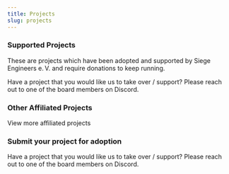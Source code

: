 ```yaml
---
title: Projects
slug: projects
---
```



### Supported Projects

These are projects which have been adopted and supported by Siege Engineers e.&#8239;V. and require donations to keep running.

Have a project that you would like us to take over / support? Please reach out to one of the <Link to="/members#Board-Members">board members</Link> on Discord.


<div className="columns is-multiline mt-4">
  <div className="column is-half">
    <ProjectCard {...aoe2techtree}/>
  </div>
  <div className="column is-half">
    <ProjectCard {...aoe2cm}/>
  </div>
  <div className="column is-half">
    <ProjectCard {...aoe2map}/>
  </div>
  <div className="column is-half">
    <ProjectCard {...website}/>
  </div>
</div>

### Other Affiliated Projects

<Link to="/">View more affiliated projects</Link>

### Submit your project for adoption

Have a project that you would like us to take over / support? Please reach out to one of the <Link to="/members#Board-Members">board members</Link> on Discord.
